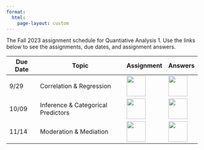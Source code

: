 ```yaml
---
format: 
  html:
    page-layout: custom
---
```

<div class="page-assignment">
The Fall 2023 assignment schedule for Quantiative Analysis 1. Use the links below to see the assignments, due dates, and assignment answers.

<table class="table-assignment">
<thead>
  <tr>
    <th class="tassign-date">Due Date</th>
    <th class="tassign-topic">Topic</th>
    <th class="tassign-content">Assignment</th>
    <th class="tassign-content">Answers</th>
  </tr>
</thead>
<tbody>
  <tr>
    <td class="tassign-date">9/29</td>
    <td class="tassign-topic">Correlation & Regression</td>
    <td class="tassign-content"><a href="assignments/01-assignment-page.html"><img src="assets/assignment-icon-1.png" width="50" height="54"></a></td>
    <td class="tassign-content"><a href="assignments/01-assignment-answers.html"><img src="assets/lecture-icon-1.png" width="50" height="54"></a></td>
  </tr>
  <tr>
    <td class="tassign-date">10/09</td>
    <td class="tassign-topic">Inference & Categorical Predictors</td>
    <td class="tassign-content"><a href="assignments/02-assignment-page.html"><img src="assets/assignment-icon-1.png" width="50" height="54"></a></td>
    <td class="tassign-content"><a href="assignments/02-assignment-answers.html"><img src="assets/lecture-icon-1.png" width="50" height="54"></a></td>
  </tr>
  <tr>
    <td class="tassign-date">11/14</td>
    <td class="tassign-topic">Moderation & Mediation</td>
    <td class="tassign-content"><a href="assignments/03-assignment-page.html"><img src="assets/assignment-icon-1.png" width="50" height="54"></a></td>
    <td class="tassign-content"><a href="assignments/03-assignment-answers.html"><img src="assets/lecture-icon-1.png" width="50" height="54"></a></td>
  </tr>
</tbody>
</table>

</div>